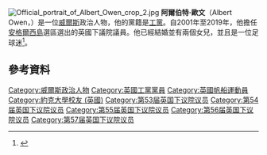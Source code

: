 [[File:Official_portrait_of_Albert_Owen_crop_2.jpg|thumb]]
'''阿爾伯特·歐文'''（Albert Owen，{{bd|1959年|8月10日}}）是一位[[威爾斯|威爾斯]]政治人物，他的黨籍是[[工黨_(英國)|工黨]]。自2001年至2019年，他擔任[[安格爾西島_(英國國會選區)|安格爾西島]]選區選出的英國下議院議員。他已經結婚並有兩個女兒，並且是一位足球迷<ref>{{cite web|url=http://www.parliament.the-stationery-office.co.uk/pa/cm200809/cmhansrd/cm090310/halltext/90310h0002.htm|title=House of Commons Hansard|date=10 March 2009|publisher=Parliament|accessdate=21 November 2009|deadurl=yes|archiveurl=https://web.archive.org/web/20110605033603/http://www.parliament.the-stationery-office.co.uk/pa/cm200809/cmhansrd/cm090310/halltext/90310h0002.htm|archivedate=2011-06-05}}</ref>。

==參考資料==
{{Reflist}}

{{DEFAULTSORT: Owen, Albert}}
[[Category:威爾斯政治人物|Category:威爾斯政治人物]]
[[Category:英國工黨黨員|Category:英國工黨黨員]]
[[Category:英國帆船運動員|Category:英國帆船運動員]]
[[Category:約克大學校友_(英國)|Category:約克大學校友 (英國)]]
[[Category:第53届英国下议院议员|Category:第53届英国下议院议员]]
[[Category:第54届英国下议院议员|Category:第54届英国下议院议员]]
[[Category:第55届英国下议院议员|Category:第55届英国下议院议员]]
[[Category:第56届英国下议院议员|Category:第56届英国下议院议员]]
[[Category:第57届英国下议院议员|Category:第57届英国下议院议员]]